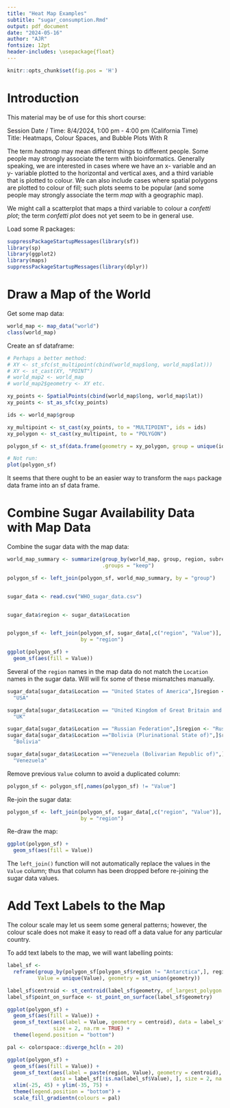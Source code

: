```yaml
---
title: "Heat Map Examples"
subtitle: "sugar_consumption.Rmd"
output: pdf_document
date: "2024-05-16"
author: "AJR"
fontsize: 12pt
header-includes: \usepackage{float}
---
```


```r
knitr::opts_chunk$set(fig.pos = 'H')
```

# Introduction  
  
This material may be of use for this short course:  
  
  
Session Date / Time:	8/4/2024, 1:00 pm - 4:00 pm (California Time)  
Title:	Heatmaps, Colour Spaces, and Bubble Plots With R  

\bigskip  
  
  

The term *heatmap* may mean different things to different people. Some people may strongly associate the term with bioinformatics. Generally speaking, we are interested in cases where we have an x- variable and an y- variable plotted to the horizontal and vertical axes, and a third variable that is plotted  to colour. We can also include cases where spatial polygons are plotted to colour of fill; such plots seems to be popular (and some people may strongly associate the term *map* with a geographic map).  
  
We might call a scatterplot that maps a third variable to colour a *confetti plot*; the term *confetti plot* does not yet seem to be in general use.  

  
  
\pagebreak  
  
  
  
Load some R packages:  
  
```r
suppressPackageStartupMessages(library(sf))
library(sp)
library(ggplot2)
library(maps)
suppressPackageStartupMessages(library(dplyr))
```

\pagebreak  
  
  
# Draw a Map of the World  
 
 

Get some map data:   
  
```r
world_map <- map_data("world")
class(world_map)
```

Create an sf dataframe: 
```r
# Perhaps a better method:
# XY <- st_sfc(st_multipoint(cbind(world_map$long, world_map$lat)))
# XY <- st_cast(XY, "POINT")
# world_map2 <- world_map
# world_map2$geometry <- XY etc.

xy_points <- SpatialPoints(cbind(world_map$long, world_map$lat))
xy_points <- st_as_sfc(xy_points)

ids <- world_map$group

xy_multipoint <- st_cast(xy_points, to = "MULTIPOINT", ids = ids)
xy_polygon <- st_cast(xy_multipoint, to = "POLYGON")

polygon_sf <- st_sf(data.frame(geometry = xy_polygon, group = unique(ids)))

# Not run:
plot(polygon_sf)
```

It seems that there ought to be an easier way to transform the `maps` package data frame into an sf data frame.  
  


\pagebreak  
  
  
  
# Combine Sugar Availability Data with Map Data  
  
  
Combine the sugar data with the map data:  
  


```r

world_map_summary <- summarize(group_by(world_map, group, region, subregion), 
                               .groups = "keep")

polygon_sf <- left_join(polygon_sf, world_map_summary, by = "group")


sugar_data <- read.csv("WHO_sugar_data.csv")


sugar_data$region <- sugar_data$Location


polygon_sf <- left_join(polygon_sf, sugar_data[,c("region", "Value")], 
                        by = "region")

ggplot(polygon_sf) +
  geom_sf(aes(fill = Value)) 
```
\pagebreak  
  
  
Several of the `region` names in the map data do not match the `Location` names in the sugar data. Will will fix some of these mismatches manually.  
  
  
  
```r
sugar_data[sugar_data$Location == "United States of America",]$region <- 
  "USA"

sugar_data[sugar_data$Location == "United Kingdom of Great Britain and Northern Ireland",]$region <- 
  "UK"

sugar_data[sugar_data$Location == "Russian Federation",]$region <- "Russia"
sugar_data[sugar_data$Location =="Bolivia (Plurinational State of)",]$region <- 
  "Bolivia"

sugar_data[sugar_data$Location =="Venezuela (Bolivarian Republic of)",]$region <-
  "Venezuela"
```

Remove previous `Value` column to avoid a duplicated column:  

```r
polygon_sf <- polygon_sf[,names(polygon_sf) != "Value"]
```

Re-join the sugar data:  
 
```r
polygon_sf <- left_join(polygon_sf, sugar_data[,c("region", "Value")], 
                        by = "region")
```

Re-draw the map:  

```r
ggplot(polygon_sf) +
  geom_sf(aes(fill = Value)) 
```

The `left_join()` function will not automatically replace the values in the `Value` column; thus that column has been dropped before re-joining the sugar data values.  
  

\pagebreak  
  
  
# Add Text Labels to the Map  
  
  
  
The colour scale may let us seem some general patterns; however, the colour scale does not make it easy to read off a data value for any particular country.  
  
To add text labels to the map, we will want labelling points:  
  
```r
label_sf <- 
  reframe(group_by(polygon_sf[polygon_sf$region != "Antarctica",], region), 
          Value = unique(Value), geometry = st_union(geometry))

label_sf$centroid <- st_centroid(label_sf$geometry, of_largest_polygon = TRUE)
label_sf$point_on_surface <- st_point_on_surface(label_sf$geometry)

ggplot(polygon_sf) +
  geom_sf(aes(fill = Value)) +
  geom_sf_text(aes(label = Value, geometry = centroid), data = label_sf,
               size = 2, na.rm = TRUE) +
  theme(legend.position = "bottom")
```
\pagebreak  
  
  

```r

pal <- colorspace::diverge_hcl(n = 20)

ggplot(polygon_sf) +
  geom_sf(aes(fill = Value)) +
  geom_sf_text(aes(label = paste(region, Value), geometry = centroid), 
               data = label_sf[!is.na(label_sf$Value), ], size = 2, na.rm = TRUE) +
  xlim(-25, 45) + ylim(-35, 75) +
  theme(legend.position = "bottom") +
  scale_fill_gradientn(colours = pal)
```

